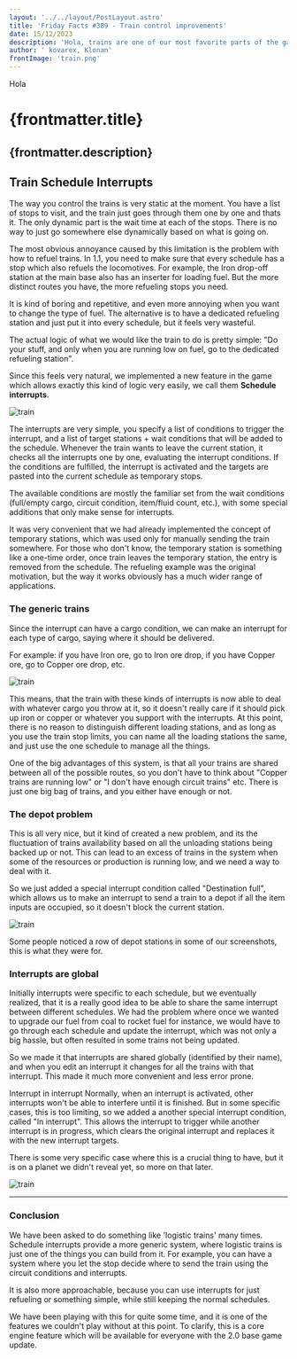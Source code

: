 ```yaml
---
layout: '../../layout/PostLayout.astro' 
title: 'Friday Facts #389 - Train control improvements'
date: 15/12/2023
description: 'Hola, trains are one of our most favorite parts of the game. We already talked about the ways we improved rails (FFF-377), so its time to talk about how we improved the way you can control the trains that ride on them.'
author: ' kovarex, Klonan'
frontImage: 'train.png'
---
```

Hola
# {frontmatter.title}

{frontmatter.description}
---
## Train Schedule Interrupts
The way you control the trains is very static at the moment. You have a list of stops to visit, and the train just goes through them one by one and thats it. The only dynamic part is the wait time at each of the stops.
There is no way to just go somewhere else dynamically based on what is going on.

The most obvious annoyance caused by this limitation is the problem with how to refuel trains. In 1.1, you need to make sure that every schedule has a stop which also refuels the locomotives. For example, the Iron drop-off station at the main base also has an inserter for loading fuel. But the more distinct routes you have, the more refueling stops you need.

It is kind of boring and repetitive, and even more annoying when you want to change the type of fuel. The alternative is to have a dedicated refueling station and just put it into every schedule, but it feels very wasteful.

The actual logic of what we would like the train to do is pretty simple:
"Do your stuff, and only when you are running low on fuel, go to the dedicated refueling station".

Since this feels very natural, we implemented a new feature in the game which allows exactly this kind of logic very easily, we call them **Schedule interrupts**.

![train](/example1.png "train")


The interrupts are very simple, you specify a list of conditions to trigger the interrupt, and a list of target stations + wait conditions that will be added to the schedule. Whenever the train wants to leave the current station, it checks all the interrupts one by one, evaluating the interrupt conditions. If the conditions are fulfilled, the interrupt is activated and the targets are pasted into the current schedule as temporary stops.

The available conditions are mostly the familiar set from the wait conditions (full/empty cargo, circuit condition, item/fluid count, etc.), with some special additions that only make sense for interrupts.

It was very convenient that we had already implemented the concept of temporary stations, which was used only for manually sending the train somewhere.
For those who don't know, the temporary station is something like a one-time order, once train leaves the temporary station, the entry is removed from the schedule.
The refueling example was the original motivation, but the way it works obviously has a much wider range of applications.

### The generic trains
Since the interrupt can have a cargo condition, we can make an interrupt for each type of cargo, saying where it should be delivered.

For example: if you have Iron ore, go to Iron ore drop, if you have Copper ore, go to Copper ore drop, etc.

![train](/example2.png "train")

This means, that the train with these kinds of interrupts is now able to deal with whatever cargo you throw at it, so it doesn't really care if it should pick up iron or copper or whatever you support with the interrupts. At this point, there is no reason to distinguish different loading stations, and as long as you use the train stop limits, you can name all the loading stations the same, and just use the one schedule to manage all the things.

One of the big advantages of this system, is that all your trains are shared between all of the possible routes, so you don't have to think about "Copper trains are running low" or "I don't have enough circuit trains" etc. There is just one big bag of trains, and you either have enough or not.

### The depot problem
This is all very nice, but it kind of created a new problem, and its the fluctuation of trains availability based on all the unloading stations being backed up or not. This can lead to an excess of trains in the system when some of the resources or production is running low, and we need a way to deal with it.

So we just added a special interrupt condition called "Destination full", which allows us to make an interrupt to send a train to a depot if all the item inputs are occupied, so it doesn't block the current station.

![train](/example3.png "train")

Some people noticed a row of depot stations in some of our screenshots, this is what they were for.

### Interrupts are global
Initially interrupts were specific to each schedule, but we eventually realized, that it is a really good idea to be able to share the same interrupt between different schedules. We had the problem where once we wanted to upgrade our fuel from coal to rocket fuel for instance, we would have to go through each schedule and update the interrupt, which was not only a big hassle, but often resulted in some trains not being updated.

So we made it that interrupts are shared globally (identified by their name), and when you edit an interrupt it changes for all the trains with that interrupt. This made it much more convenient and less error prone.

Interrupt in interrupt
Normally, when an interrupt is activated, other interrupts won't be able to interfere until it is finished. But in some specific cases, this is too limiting, so we added a another special interrupt condition, called "In interrupt". This allows the interrupt to trigger while another interrupt is in progress, which clears the original interrupt and replaces it with the new interrupt targets.

There is some very specific case where this is a crucial thing to have, but it is on a planet we didn't reveal yet, so more on that later.

![train](/example4.gif "train")

---

### Conclusion
We have been asked to do something like 'logistic trains' many times. Schedule interrupts provide a more generic system, where logistic trains is just one of the things you can build from it. For example, you can have a system where you let the stop decide where to send the train using the circuit conditions and interrupts.

It is also more approachable, because you can use interrupts for just refueling or something simple, while still keeping the normal schedules.

We have been playing with this for quite some time, and it is one of the features we couldn't play without at this point.
To clarify, this is a core engine feature which will be available for everyone with the 2.0 base game update.